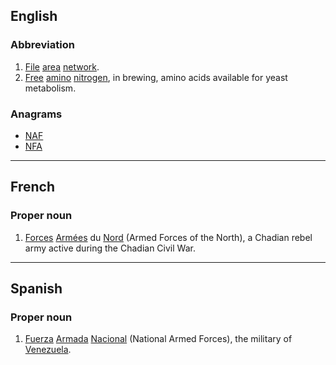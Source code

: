 {{also|Appendix:Variations of "fan"}}
==English==

{{wikipedia}}

===Abbreviation===
{{rfc-header|Abbreviation}}
{{head|en|abbreviation}}

# [[file|File]] [[area]] [[network]].
# [[free|Free]] [[amino]] [[nitrogen]], in brewing, amino acids available for yeast metabolism.

===Anagrams===
* [[NAF#English|NAF]]
* [[NFA#English|NFA]]

----

==French==

===Proper noun===
{{fr-proper noun}} {{g|f-p}}

# [[forces#French|Forces]] [[armées|Armées]] du [[nord#French|Nord]] (Armed Forces of the North), a Chadian rebel army active during the Chadian Civil War.

----

==Spanish==

===Proper noun===
{{es-proper noun|f}}

# [[fuerza|Fuerza]] [[armada#Spanish|Armada]] [[nacional#Spanish|Nacional]] (National Armed Forces), the military of [[Venezuela]].